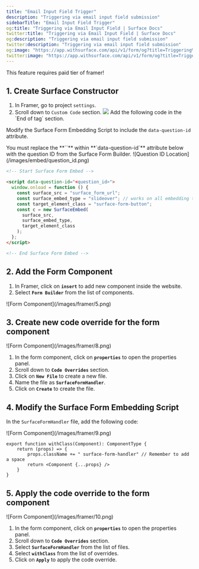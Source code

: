 ```yaml
---
title: "Email Input Field Trigger"
description: "Triggering via email input field submission"
sidebarTitle: "Email Input Field Trigger"
og:title: "Triggering via Email Input Field | Surface Docs"
twitter:title: "Triggering via Email Input Field | Surface Docs"
og:description: "Triggering via email input field submission"
twitter:description: "Triggering via email input field submission"
og:image: "https://app.withsurface.com/api/v1/form/og?title=Triggering%20via%20Email%20Input%20Field"
twitter:image: "https://app.withsurface.com/api/v1/form/og?title=Triggering%20via%20Email%20Input%20Field"
---
```


<Tip>This feature requires paid tier of framer!</Tip>

## 1. Create Surface Constructor

1. In Framer, go to project `settings`.
2. Scroll down to `Custom Code` section.
   <Frame>
   <img className="block" src="/images/framer/pop-slide/1.png" />
   </Frame>
   Add the following code in the `End of <body> tag` section.

Modify the Surface Form Embedding Script to include the `data-question-id` attribute.

<Note>
You must replace the **`<question_id>`** within **`data-question-id`** attribute below with the question ID from the Surface Form Builder.
</Note>

<Frame>![Question ID Location](/images/embed/question_id.png)</Frame>

```html
<!-- Start Surface Form Embed -->

<script data-question-id="<question_id>">
  window.onload = function () {
    const surface_src = "surface_form_url";
    const surface_embed_type = "slideover"; // works on all embedding types!
    const target_element_class = "surface-form-button";
    const c = new SurfaceEmbed(
      surface_src,
      surface_embed_type,
      target_element_class
    );
  };
</script>

<!-- End Surface Form Embed -->
```

## 2. Add the Form Component

1. In Framer, click on **`insert`** to add new component inside the website.
2. Select **`Form Builder`** from the list of components.

<Frame>![Form Component](/images/framer/5.png)</Frame>

## 3. Create new code override for the form component

<Frame>![Form Component](/images/framer/8.png)</Frame>

1. In the form component, click on **`properties`** to open the properties panel.
2. Scroll down to **`Code Overrides`** section.
3. Click on **`New File`** to create a new file.
4. Name the file as **`SurfaceFormHandler`**.
5. Click on **`Create`** to create the file.

## 4. Modify the Surface Form Embedding Script

In the `SurfaceFormHandler` file, add the following code:

<Frame>![Form Component](/images/framer/9.png)</Frame>

```TSX
export function withClass(Component): ComponentType {
    return (props) => {
        props.className += " surface-form-handler" // Remember to add a space
        return <Component {...props} />
    }
}
```

## 5. Apply the code override to the form component

<Frame>![Form Component](/images/framer/10.png)</Frame>

1. In the form component, click on **`properties`** to open the properties panel.
2. Scroll down to **`Code Overrides`** section.
3. Select **`SurfaceFormHandler`** from the list of files.
4. Select **`withClass`** from the list of overrides.
5. Click on **`Apply`** to apply the code override.
